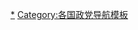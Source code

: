 {{Navbox
| name = 菲律宾政党
| title =  {{flagicon|Philippines}} [[菲律宾政党列表|菲律宾政党]]
| listclass = hlist
| state = {{{state|expanded}}}
| group1 = [[菲律宾参议院|参议院]]<br>(24)
| list1 = 
* [[菲律賓自由黨]] (5)
* [[民族主义人民联盟]] (3)
* [[菲律宾民主党–人民力量]] (3)
* [[国民党 (菲律宾)|国民党]] (2)
* [[聯合民族主義聯盟]] (2)
* [[公民行動黨]] (1)
* [[公民反腐敗鬥爭]] (1)
* [[独立人士]] (6)
| group2 = [[菲律宾众议院|众议院]]<br>(292)
| list2  =
{{Navbox subgroup
| group1 = 选区
| list1 = 
* [[菲律宾民主党–人民力量]] (98)
* [[民族主义人民联盟]] (38)
* [[菲律賓自由黨]] (34)
* [[国民党 (菲律宾)|国民党]] (22)
* [[全國團結黨]] (19)
* [[联合民族主义联盟]] (8)
* [[基督教穆斯林民主力量党]] (5)
* [[民主菲律宾人斗争]] (2)
* [[菲律宾中间主义民主党]] (1)
* [[新社会运动 (菲律宾)|新社会运动]] (1)
* [[民主行动]] (1)
* 地方党派 (8)
| group2 = 党名单
| list2 = 
* [[让生活兴盛]]&nbsp;(3)
* [[拥护通过行动、协调与和谐授权教师进行教育改革]]&nbsp;(2) 
* [[民族第一]]&nbsp;(2) 
* [[争取乡村能源第一消费者联盟]]&nbsp;(2) 
* [[联合公民行动党]]&nbsp;(2) 
* [[Ako Bicol政治党]]&nbsp;(2) 
* [[肥料 (政党)|肥料]]&nbsp;(2) 
* [[OFW家庭俱乐部]]&nbsp;(2)
* [[加布里埃拉妇女党]]&nbsp;(2)<!--
* [[国家年长公民协会联盟]]&nbsp;(2)-->
* [[合作NATCCO网络党]]&nbsp;(2) 
* [[菲律宾农业部门联盟]]&nbsp;(2)
* [[反腐败公民战斗]]&nbsp;(2) 
* [[争取菲律宾人Magdalo]]&nbsp;(2)
* [[An Waray]]&nbsp;(2) 
* [[前进棉兰老]]&nbsp;(1) 
* [[关心教师联盟]]&nbsp;(1) 
* [[粮食种植者党]]&nbsp;(1) 
* [[反犯罪和恐怖主义社区参与和支持]]&nbsp;(1)
* [[棉兰老之子]]&nbsp;(1) 
* [[LPG营销者协会]]&nbsp;(1) 
* [[远见-拥护社会授权和通过缓解贫困建设国家]]&nbsp;(1) 
* [[工会大会党]]&nbsp;(1) 
* [[反对腐败和贫困青年]]&nbsp;(1) 
* [[Agri-Agra争取菲律宾农民改革运动]]&nbsp;(1)
* [[ANGKLA：菲律宾海员党]]&nbsp;(1)
* [[艺术、商业和科学专业人员]]&nbsp;(1) 
* [[民主独立工人协会]]&nbsp;(1) 
* [[青年 (党名单)|青年]]&nbsp;(1) 
* [[劳动群众]]&nbsp;(1) 
* [[牺牲生命]]&nbsp;(1)
* [[米沙鄢农民协会-Owa农民]]&nbsp;(1) 
* [[对贫困进行社会改善和真正干预]]&nbsp;(1)
* [[志愿教育者联盟]]&nbsp;(1)
* [[促进合作社的愿望]]&nbsp;(1)
* [[受苦仆人]]&nbsp;(1)
* [[1 BANAT & AHAPO党名单联盟]]&nbsp;(1)
* [[关注视野]]&nbsp;(1)
* [[入门教师]]&nbsp;(1)
* [[护士 (政党)|护士]]&nbsp;(1)
* [[原住民全国联盟行动]]&nbsp;(1)
* [[Agbiag! Timpuyog Ilocano]]&nbsp;(1)
* [[添附 (政党)|添附]]&nbsp;(1)
}}
| group3=其它政党 <!--National parties in the [[Philippine general election, 2013#Congress]]-->
| list3= 
* [[兄弟会 (菲律宾)|兄弟会]] 
* [[起来菲律宾人]] 
* [[菲律宾民主党]]
* [[出櫃黨 (菲律賓)|出柜党]]
* [[人民爱国联盟]]
* [[劳动群众党]]
* [[菲律宾群众力量]]
* [[菲律宾绿色共和党]]
* [[Sanlakas]]
* [[社会公正协会]]
* [[联合邦萨摩洛公正党]]
* [[菲律宾共产党 (1930年)]]
| group4=非法政党
| list4= 
* [[菲律宾共产党]]
* [[菲律宾革命工人党]]
* [[革命工人党－棉兰老]]
| belowclass = hlist
| below = 
* [[Portal:政治|政治专题]]
* [[菲律宾政治]]
}}<noinclude>
{{collapsible option}}
[[Category:菲律宾政党|*]]
[[Category:各国政党导航模板]]
</noinclude>